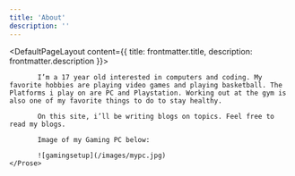 ```yaml
---
title: 'About'
description: ''
---
```


<DefaultPageLayout content={{ title: frontmatter.title, description: frontmatter.description }}>
    <Prose>
            
           I’m a 17 year old interested in computers and coding. My favorite hobbies are playing video games and playing basketball. The Platforms i play on are PC and Playstation. Working out at the gym is also one of my favorite things to do to stay healthy.

           On this site, i’ll be writing blogs on topics. Feel free to read my blogs.

           Image of my Gaming PC below:

           ![gamingsetup](/images/mypc.jpg)
    </Prose>
</DefaultPageLayout>


